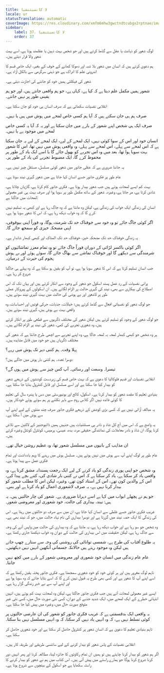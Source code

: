 ```yaml
---
title: لا کانسیئنشیا
locale: ur
statusTranslation: automatic
coverImage: https://res.cloudinary.com/xmfm6mhw3gwctndtcubgx2rptnae/image/upload/v1740337243/small_cover_educacion_fundamental_a051170f1c.webp
sidebar:
    label: 37. لا کانسیئنشیا
    order: 37
---
```

لوگ شعور کو ذہانت یا عقل سے گڈمڈ کرتے ہیں اور جو شخص بہت ذہین یا عقلمند ہوتا ہے، اسے بہت شعور والا قرار دیتے ہیں۔

ہم دعویٰ کرتے ہیں کہ انسان میں شعور بلا شبہ اور دھوکا کھانے کے خوف کے بغیر، ایک خاص قسم کا اندرونی علم کا ادراک ہے جو ذہنی سرگرمی سے بالکل آزاد ہے۔

شعور کی فیکلٹی ہمیں خود کو جاننے کی اجازت دیتی ہے۔

شعور ہمیں مکمل علم دیتا ہے کہ کیا ہے، کہاں ہے، جو ہم واقعی جانتے ہیں، اور جو ہم یقینی طور پر نہیں جانتے۔

انقلابی نفسیات سکھاتی ہے کہ صرف انسان ہی خود کو جان سکتا ہے۔

صرف ہم ہی جان سکتے ہیں کہ آیا ہم کسی خاص لمحے میں ہوش میں ہیں یا نہیں۔

صرف ایک ہی شخص اپنے شعور کے بارے میں جان سکتا ہے اور یہ کہ آیا یہ کسی خاص لمحے میں موجود ہے یا نہیں۔

انسان خود اور اس کے سوا کوئی نہیں، ایک لمحے کے لیے، ایک لمحے کے لیے یہ جان سکتا ہے کہ اس لمحے سے پہلے، اس لمحے سے پہلے، وہ واقعی ہوش میں نہیں تھا، اس کا شعور بہت سویا ہوا تھا، بعد میں وہ اس تجربے کو بھول جائے گا یا اسے ایک یاد کے طور پر محفوظ کرے گا، ایک مضبوط تجربے کی یاد کے طور پر۔

یہ جاننا ضروری ہے کہ عقلی جانور میں شعور کوئی مسلسل، مستقل چیز نہیں ہے۔

عام طور پر فکری جانور جسے انسان کہا جاتا ہے میں شعور گہری نیند سوتا ہے۔

بہت کم ایسے لمحات ہوتے ہیں جب شعور بیدار ہوتا ہے۔ فکری جانور کام کرتا ہے، گاڑیاں چلاتا ہے، شادی کرتا ہے، مر جاتا ہے، وغیرہ۔ شعور کے ساتھ مکمل طور پر سویا ہوا اور صرف بہت ہی غیر معمولی لمحات میں جاگتا ہے:

انسان کی زندگی ایک خواب کی زندگی ہے، لیکن وہ مانتا ہے کہ وہ جاگ رہا ہے اور کبھی یہ تسلیم نہیں کرے گا کہ وہ خواب دیکھ رہا ہے، کہ اس کا شعور سویا ہوا ہے۔

اگر کوئی جاگ جائے تو وہ خود سے خوفناک حد تک شرمندہ ہوگا، وہ فوراً اپنی بیوقوفی، اپنی مضحکہ خیزی کو سمجھ جائے گا۔

یہ زندگی خوفناک حد تک مضحکہ خیز، خوفناک حد تک المناک اور کبھی کبھار شاندار ہے۔

اگر کوئی باکسر لڑائی کے دوران فوراً جاگ جائے تو وہ تمام معزز تماشائیوں کو شرمندگی سے دیکھے گا اور خوفناک تماشے سے بھاگ جائے گا، سوئے ہوئے اور بے ہوش ہجوم کی حیرت کے درمیان۔

جب انسان تسلیم کرتا ہے کہ اس کا شعور سویا ہوا ہے، تو آپ کو یقین ہو سکتا ہے کہ وہ پہلے ہی جاگنا شروع کر رہا ہے۔

پرانی نفسیات کے ردِ عمل پسند اسکول جو شعور کے وجود سے انکار کرتے ہیں اور یہاں تک کہ اس اصطلاح کی بیکاری سے بھی، نیند کی گہری حالت پر الزام لگاتے ہیں۔ ان اسکولوں کے پیروکار عملی طور پر لاشعور اور بے ہوشی کی حالت میں بہت گہری نیند سوتے ہیں۔

جو لوگ شعور کو نفسیاتی افعال سے گڈمڈ کرتے ہیں؛ خیالات، جذبات، حرکی قوتیں اور احساسات، وہ واقعی بہت بے ہوش ہیں، گہری نیند سوتے ہیں۔

جو لوگ شعور کے وجود کو تسلیم کرتے ہیں لیکن شعور کی مختلف ڈگریوں سے قطعی طور پر انکار کرتے ہیں، وہ شعوری تجربے کی کمی، شعور کی نیند پر الزام لگاتے ہیں۔

ہر وہ شخص جو کبھی کبھار لمحہ بہ لمحہ جاگا ہے، وہ اپنے تجربے سے اچھی طرح جانتا ہے کہ شعور کی مختلف ڈگریاں ہیں جو خود میں قابل مشاہدہ ہیں۔

پہلا وقت۔ ہم کتنی دیر تک ہوش میں رہے؟

دوسرا تعدد۔ ہم کتنی بار ہوش میں جاگے ہیں؟

تیسرا۔ وسعت اور رسائی۔ آپ کس چیز سے ہوش میں ہوں گے؟

انقلابی نفسیات اور قدیم فلوکالیا کا دعویٰ ہے کہ بہت خاص قسم کی زبردست کوششوں کے ذریعے شعور کو بیدار کیا جا سکتا ہے اور اسے مسلسل اور قابل کنٹرول بنایا جا سکتا ہے۔

بنیادی تعلیم کا مقصد شعور کو بیدار کرنا ہے۔ اسکول، کالج اور یونیورسٹی میں دس یا پندرہ سال کی تعلیم کا کوئی فائدہ نہیں اگر کلاس روم سے باہر نکلنے پر ہم سوئے ہوئے خودکار ہوں۔

یہ مبالغہ آرائی نہیں ہے کہ کسی بڑی کوشش کے ذریعے فکری جانور صرف چند منٹوں کے لیے اپنے آپ سے ہوش میں آ سکتا ہے۔

یہ واضح ہے کہ اس میں آج کل شاذ و نادر ہی مستثنیات ہیں جنہیں ہمیں ڈائیوجنیز کے لالٹین سے تلاش کرنا ہوگا، ان شاذ و نادر معاملات کی نمائندگی حقیقی مرد، بدھ، عیسیٰ، ہرمیس، کوئٹزل کوئٹل وغیرہ کرتے ہیں۔

ان مذاہب کے بانیوں میں مسلسل شعور تھا، وہ عظیم روشن خیال تھے۔

عام طور پر لوگ اپنے آپ سے ہوش میں نہیں ہوتے ہیں۔ مسلسل ہوش میں رہنے کا وہم یادداشت اور تمام فکری عمل سے پیدا ہوتا ہے۔

وہ شخص جو اپنی پوری زندگی کو یاد کرنے کے لیے ایک رجعت پسندانہ مشق کرتا ہے، وہ واقعی یاد کر سکتا ہے، یاد کر سکتا ہے کہ اس نے کتنی بار شادی کی، کتنے بچے پیدا کیے، اس کے والدین کون تھے، اس کے استاد کون تھے، وغیرہ، لیکن اس کا مطلب شعور کو بیدار کرنا نہیں ہے، یہ صرف لاشعوری اعمال کو یاد کرنا ہے اور بس۔

جو ہم نے پچھلے ابواب میں کہا ہے اسے دہرانا ضروری ہے۔ شعور کی چار حالتیں ہیں۔ یہ ہیں: نیند، بیداری کی حالت، خود شعوری اور معروضی شعور۔

غریب فکری جانور جسے غلطی سے انسان کہا جاتا ہے، ان میں سے صرف دو حالتوں میں رہتا ہے۔ اس کی زندگی کا ایک حصہ نیند میں گزرتا ہے اور دوسرا بیداری کی نام نہاد حالت میں، جو کہ نیند بھی ہے۔

وہ شخص جو سو رہا ہے اور خواب دیکھ رہا ہے، یہ مانتا ہے کہ وہ بیداری کی حالت میں واپس آنے کی وجہ سے جاگ رہا ہے، لیکن حقیقت میں اس بیداری کی حالت کے دوران وہ خواب دیکھنا جاری رکھتا ہے۔

یہ طلوع آفتاب کی طرح ہے، شمسی توانائی کی روشنی کی وجہ سے ستارے چھپ جاتے ہیں لیکن وہ موجود رہتے ہیں حالانکہ جسمانی آنکھیں انہیں نہیں دیکھتیں۔

عام عام زندگی میں انسان خود شعوری اور معروضی شعور کے بارے میں کچھ نہیں جانتا۔

تاہم لوگ مغرور ہیں اور ہر کوئی خود کو خود شعوری سمجھتا ہے۔ فکری جانور پختہ یقین رکھتا ہے کہ اسے اپنے آپ کا شعور ہے اور کسی بھی طرح یہ قبول نہیں کرے گا کہ اسے بتایا جائے کہ وہ سویا ہوا ہے اور اپنے آپ سے بے خبر زندگی گزار رہا ہے۔

ایسے غیر معمولی لمحات آتے ہیں جب فکری جانور جاگتا ہے، لیکن وہ لمحات بہت کم ہوتے ہیں، انہیں انتہائی خطرے کے ایک لمحے میں، ایک شدید جذبے کے دوران، کسی نئی صورت حال میں، کسی نئی غیر متوقع صورت حال میں، وغیرہ میں پیش کیا جا سکتا ہے۔

یہ واقعی ایک بدقسمتی ہے کہ غریب فکری جانور کو شعور کی ان عارضی حالتوں پر کوئی تسلط نہیں ہے، کہ وہ انہیں یاد نہیں کر سکتا، کہ وہ انہیں مسلسل نہیں بنا سکتا۔

تاہم بنیادی تعلیم کا دعویٰ ہے کہ انسان شعور پر کنٹرول حاصل کر سکتا ہے اور خود شعوری حاصل کر سکتا ہے۔

انقلابی نفسیات کے پاس شعور کو بیدار کرنے کے لیے سائنسی طریقے اور طریقہ کار ہیں۔

اگر ہم شعور کو بیدار کرنا چاہتے ہیں تو ہمیں ان تمام رکاوٹوں کا جائزہ لینا، مطالعہ کرنا اور پھر انہیں دور کرنا شروع کرنا ہوگا جو ہمارے راستے میں پیش آتی ہیں۔ اس کتاب میں ہم نے شعور کو بیدار کرنے کا راستہ سکھایا ہے جو اسکول کے بینچوں سے شروع ہوتا ہے۔

